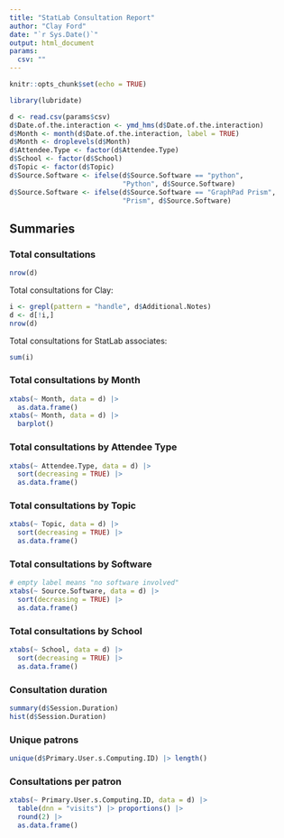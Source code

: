```yaml
---
title: "StatLab Consultation Report"
author: "Clay Ford"
date: "`r Sys.Date()`"
output: html_document
params:
  csv: ""
---
```


```r
knitr::opts_chunk$set(echo = TRUE)
```


```r
library(lubridate)

d <- read.csv(params$csv)
d$Date.of.the.interaction <- ymd_hms(d$Date.of.the.interaction)
d$Month <- month(d$Date.of.the.interaction, label = TRUE)
d$Month <- droplevels(d$Month)
d$Attendee.Type <- factor(d$Attendee.Type)
d$School <- factor(d$School)
d$Topic <- factor(d$Topic)
d$Source.Software <- ifelse(d$Source.Software == "python", 
                            "Python", d$Source.Software)
d$Source.Software <- ifelse(d$Source.Software == "GraphPad Prism", 
                            "Prism", d$Source.Software)

```

## Summaries

### Total consultations


```r
nrow(d)
```

Total consultations for Clay:

```r
i <- grepl(pattern = "handle", d$Additional.Notes)
d <- d[!i,]
nrow(d)
```

Total consultations for StatLab associates:

```r
sum(i)

```



### Total consultations by Month

```r
xtabs(~ Month, data = d) |> 
  as.data.frame()
xtabs(~ Month, data = d) |> 
  barplot()

```

### Total consultations by Attendee Type

```r
xtabs(~ Attendee.Type, data = d) |> 
  sort(decreasing = TRUE) |> 
  as.data.frame()
```


### Total consultations by Topic

```r
xtabs(~ Topic, data = d) |> 
  sort(decreasing = TRUE) |> 
  as.data.frame()
```

### Total consultations by Software

```r
# empty label means "no software involved"
xtabs(~ Source.Software, data = d) |> 
  sort(decreasing = TRUE) |> 
  as.data.frame()
```

### Total consultations by School

```r
xtabs(~ School, data = d) |> 
  sort(decreasing = TRUE) |> 
  as.data.frame()
```

### Consultation duration


```r
summary(d$Session.Duration)
hist(d$Session.Duration)
```

### Unique patrons

```r
unique(d$Primary.User.s.Computing.ID) |> length()
```

### Consultations per patron


```r
xtabs(~ Primary.User.s.Computing.ID, data = d) |> 
  table(dnn = "visits") |> proportions() |>
  round(2) |>
  as.data.frame()
```

